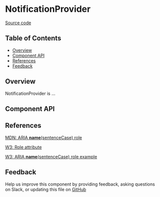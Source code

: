 
# NotificationProvider

[Source code](https://github.com/leemonade/bubbles/tree/main/packages/components//NotificationProvider)

## Table of Contents

<!-- START doctoc generated TOC please keep comment here to allow auto update -->
<!-- DON'T EDIT THIS SECTION, INSTEAD RE-RUN doctoc TO UPDATE -->

- [Overview](#overview)
- [Component API](#component-api)
- [References](#references)
- [Feedback](#feedback)

## Overview

NotificationProvider is ...

<ThemeProvider>
  <NotificationProvider />
</ThemeProvider>

## Component API

<Preview>
  <Story id="atoms--notification-provider--playground" />
</Preview>

<Props of={NotificationProvider} />

## References

[MDN: ARIA **name**(sentenceCase) role](https://developer.mozilla.org/en-US/docs/Web/Accessibility/ARIA/Roles/notification-provider_role)

[W3: Role attribute](https://www.w3.org/WAI/PF/HTML/wiki/RoleAttribute)

[W3: ARIA **name**(sentenceCase) role example](https://www.w3.org/TR/2016/WD-wai-aria-practices-1.1-20160317/examples/notification-provider/notification-provider.html)

## Feedback

Help us improve this component by providing feedback, asking questions on Slack, or updating this file on
[GitHub](https://github.com/leemonade/bubbles/edit/main/packages/components//NotificationProvider.mdx)
